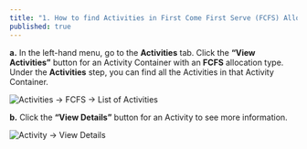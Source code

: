 ```yaml
---
title: "1. How to find Activities in First Come First Serve (FCFS) Allocation?"
published: true
---
```


**a.** In the left-hand menu, go to the **Activities** tab. Click the **“View Activities”** button for an Activity Container with an **FCFS** allocation type.  
Under the **Activities** step, you can find all the Activities in that Activity Container.

![Activities → FCFS → List of Activities](/help/5-1-1.jpg)

**b.** Click the **“View Details”** button for an Activity to see more information.

![Activity → View Details](/help/5-1-2.jpg)
